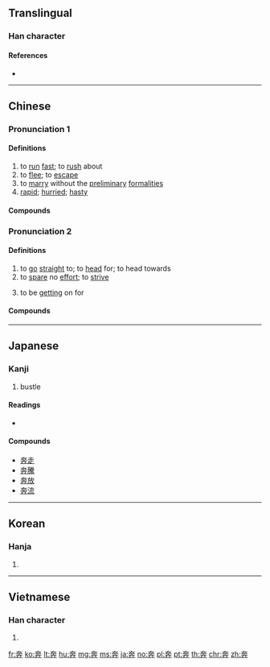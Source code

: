 {{character info/new}}
{{also|犇}}
==Translingual==

===Han character===
{{Han char|rn=37|rad=大|as=06|sn=9|four=40444|canj=KJT|ids=⿱大卉}}

====References====
* {{Han ref|kx=0252.030|dkj=05921|dj=0513.040|hdz=10533.010|uh=5954|ud=22868|bh=A962|bd=43362}}

----

==Chinese==
{{zh-forms|alt=犇}}

===Pronunciation 1===
{{zh-pron
|m=bēn
|c=ban1
|md=buŏng
|mn=phun/xm,qz,tw:pun
|w=1pen
|mc=1
|oc=1,1
|cat=v,a
}}

====Definitions====
{{zh-hanzi}}

# to [[run]] [[fast]]; to [[rush]] about
# to [[flee]]; to [[escape]]
# to [[marry]] without the [[preliminary]] [[formalities]]
# [[rapid]]; [[hurried]]; [[hasty]]

====Compounds====
{{zh-der|奔波|奔馳|奔竄|奔放|奔赴|奔勞|奔流|奔忙|奔命|奔跑|奔喪|奔駛|奔逝|奔淌|奔逃|奔騰|奔湍|奔襲|奔瀉|奔逐|奔走|奔走呼號|奔井投河|乘奔御風|奔流不息|奔馳如電|奔騰澎湃|奔潰|奔馳如雷|奔波勞碌|奔走相告|勢如奔馬|奔雷|奔走逢迎|到處奔走|倒屣奔出|奔噪|奔泉|各奔前程|奔揚|奔走風塵|彎奔|奔突|奔逸|奔競|嫦娥奔月|奔箭|奔馬|奔車朽索|奔走之友|奔碌|奔星|奔北|匍匐奔喪|奔靠|奔逸絕塵|奔軼|出奔|各奔東西|奔走如市|投奔無門|東奔西走|渴驥奔泉|東奔西跳|萬馬奔騰|私奔|撲奔|東奔西竄|疲於奔命|投奔|有家難奔|無家可奔|窮猿奔林|狼奔鼠竄|禽奔獸遁|東奔西跑|有奔頭|林冲夜奔|狼奔豕突|淫奔|狂奔|百囊奔|狐奔鼠竄|東奔西撞|星奔|沒奔頭|東奔西向|豕突狼奔|金奔巴|踏燕奔馬|連夜奔走|罷於奔命|逃奔|走及奔馬|鼠竄狼奔|鼠攛狼奔|駿奔|追奔逐北|飛奔|鶉之奔奔|裸奔}}

===Pronunciation 2===
{{zh-pron
|m=bèn
|c=ban3,ban1
|mn=phun/xm,qz,tw:pun
|mc=2
|oc=n,2
|cat=v
}}

====Definitions====
{{zh-hanzi}}

# to [[go]] [[straight]] to; to [[head]] for; to head towards
# to [[spare]] no [[effort]]; to [[strive]]
# {{lb|zh|of age}} to be [[getting]] on for

====Compounds====
{{zh-der|奔命|奔上|奔頭兒|奔井投河|乘奔御風|奔流不息|奔喪|奔馳如電|奔騰澎湃|奔放|奔潰|奔逃|奔逐|奔馳如雷|奔波勞碌|奔走相告|勢如奔馬|奔波|奔竄|奔瀉|奔雷|奔走逢迎|到處奔走|倒屣奔出|奔噪|奔泉|各奔前程|奔揚|奔走風塵|彎奔|奔突|奔逸|奔跑|奔競|奔赴|嫦娥奔月|奔箭|奔走|奔馳|奔馬|奔車朽索|奔走之友|奔碌|奔流|奔星|奔北|匍匐奔喪|奔靠|奔逸絕塵|奔騰|奔軼|奔駛|奔忙|出奔|各奔東西|奔走如市|投奔無門|東奔西走|渴驥奔泉|東奔西跳|萬馬奔騰|私奔|撲奔|東奔西竄|疲於奔命|投奔|有家難奔|無家可奔|窮猿奔林|狼奔鼠竄|禽奔獸遁|東奔西跑|有奔頭|林冲夜奔|狼奔豕突|淫奔|狂奔|百囊奔|狐奔鼠竄|東奔西撞|星奔|沒奔頭|東奔西向|豕突狼奔|金奔巴|踏燕奔馬|連夜奔走|罷於奔命|逃奔|走及奔馬|鼠竄狼奔|鼠攛狼奔|駿奔|追奔逐北|飛奔|鶉之奔奔|裸奔}}

----

==Japanese==

===Kanji===
{{ja-kanji|grade=c|rs=大06}}

# bustle

====Readings====
* {{ja-readings|goon=[[ほん]] (hon)|kanon=[[ほん]] (hon)|kun=[[はしる]] (hashiru)}}

====Compounds====
* [[奔走]]
* [[奔騰]]
* [[奔放]]
* [[奔流]]

----

==Korean==

===Hanja===
{{ko-hanja|hangeul=분|rv=bun|mr=pun}}

# {{defn|lang=ko|sort=大06}}

----

==Vietnamese==

===Han character===
{{vi-hantu|[[bon]], [[bôn]], [[buôn]], [[bốn]]|rs=大06}}

# {{defn|lang=vi|sort=大06}}

[[fr:奔]]
[[ko:奔]]
[[lt:奔]]
[[hu:奔]]
[[mg:奔]]
[[ms:奔]]
[[ja:奔]]
[[no:奔]]
[[pl:奔]]
[[pt:奔]]
[[th:奔]]
[[chr:奔]]
[[zh:奔]]